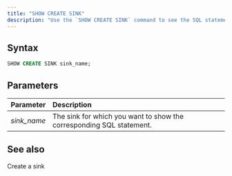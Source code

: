 ```yaml
---
title: "SHOW CREATE SINK"
description: "Use the `SHOW CREATE SINK` command to see the SQL statement used to create the specified sink. By using this command, you can verify the sink's settings and troubleshoot any issues."
---
```


## Syntax

```sql
SHOW CREATE SINK sink_name;
```

## Parameters

| Parameter    | Description                                                          |
| :----------- | :------------------------------------------------------------------- |
| _sink\_name_ | The sink for which you want to show the corresponding SQL statement. |

## See also

<CardGroup>
  <Card
    title="CREATE SINK"
    icon="database"
    iconType="solid"
    href="/docs/current/sql-create-sink/"
  >
    Create a sink
  </Card>
</CardGroup>
